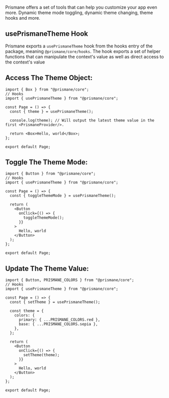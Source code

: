 Prismane offers a set of tools that can help you customize your app even more. Dynamic theme mode toggling, dynamic theme changing, theme hooks and more.

## usePrismaneTheme Hook

Prismane exports a `usePrismaneTheme` hook from the hooks entry of the package, meaning `@prismane/core/hooks`. The hook exports a set of helper functions that can manipulate the context's value as well as direct access to the context's value

## Access The Theme Object:

```tsx
import { Box } from "@prismane/core";
// Hooks
import { usePrismaneTheme } from "@prismane/core";

const Page = () => {
  const { theme } = usePrismaneTheme();

  console.log(theme); // Will output the latest theme value in the first <PrismaneProvider/>.

  return <Box>Hello, world</Box>;
};

export default Page;
```

## Toggle The Theme Mode:

```tsx
import { Button } from "@prismane/core";
// Hooks
import { usePrismaneTheme } from "@prismane/core";

const Page = () => {
  const { toggleThemeMode } = usePrismaneTheme();

  return (
    <Button
      onClick={() => {
        toggleThemeMode();
      }}
    >
      Hello, world
    </Button>
  );
};

export default Page;
```

## Update The Theme Value:

```tsx
import { Button, PRISMANE_COLORS } from "@prismane/core";
// Hooks
import { usePrismaneTheme } from "@prismane/core";

const Page = () => {
  const { setTheme } = usePrismaneTheme();

  const theme = {
    colors: {
      primary: { ...PRISMANE_COLORS.red },
      base: { ...PRISMANE_COLORS.sepia },
    },
  };

  return (
    <Button
      onClick={() => {
        setTheme(theme);
      }}
    >
      Hello, world
    </Button>
  );
};

export default Page;
```
